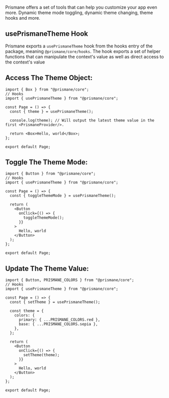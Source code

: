 Prismane offers a set of tools that can help you customize your app even more. Dynamic theme mode toggling, dynamic theme changing, theme hooks and more.

## usePrismaneTheme Hook

Prismane exports a `usePrismaneTheme` hook from the hooks entry of the package, meaning `@prismane/core/hooks`. The hook exports a set of helper functions that can manipulate the context's value as well as direct access to the context's value

## Access The Theme Object:

```tsx
import { Box } from "@prismane/core";
// Hooks
import { usePrismaneTheme } from "@prismane/core";

const Page = () => {
  const { theme } = usePrismaneTheme();

  console.log(theme); // Will output the latest theme value in the first <PrismaneProvider/>.

  return <Box>Hello, world</Box>;
};

export default Page;
```

## Toggle The Theme Mode:

```tsx
import { Button } from "@prismane/core";
// Hooks
import { usePrismaneTheme } from "@prismane/core";

const Page = () => {
  const { toggleThemeMode } = usePrismaneTheme();

  return (
    <Button
      onClick={() => {
        toggleThemeMode();
      }}
    >
      Hello, world
    </Button>
  );
};

export default Page;
```

## Update The Theme Value:

```tsx
import { Button, PRISMANE_COLORS } from "@prismane/core";
// Hooks
import { usePrismaneTheme } from "@prismane/core";

const Page = () => {
  const { setTheme } = usePrismaneTheme();

  const theme = {
    colors: {
      primary: { ...PRISMANE_COLORS.red },
      base: { ...PRISMANE_COLORS.sepia },
    },
  };

  return (
    <Button
      onClick={() => {
        setTheme(theme);
      }}
    >
      Hello, world
    </Button>
  );
};

export default Page;
```
